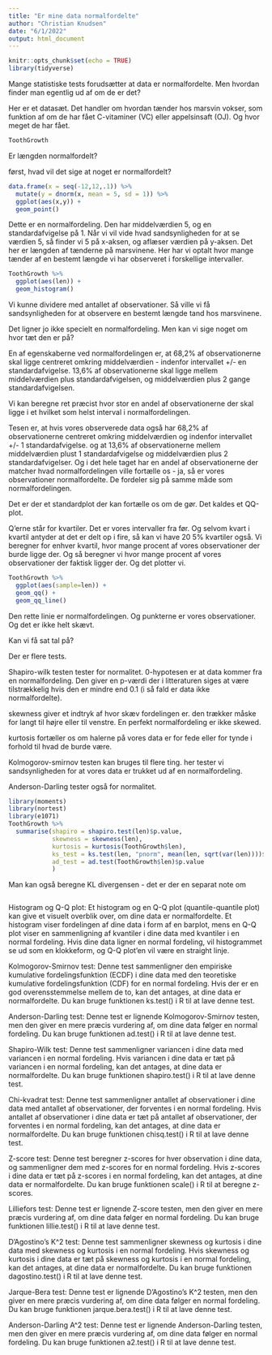 ```yaml
---
title: "Er mine data normalfordelte"
author: "Christian Knudsen"
date: "6/1/2022"
output: html_document
---
```


```r
knitr::opts_chunk$set(echo = TRUE)
library(tidyverse)
```


Mange statistiske tests forudsætter at data er normalfordelte. Men hvordan
finder man egentlig ud af om de er det?

Her er et datasæt. Det handler om hvordan tænder hos marsvin vokser, som funktion
af om de har fået C-vitaminer (VC) eller appelsinsaft (OJ). Og hvor meget de
har fået.

```r
ToothGrowth
```


Er længden normalfordelt?

først, hvad vil det sige at noget er normalfordelt?

```r
data.frame(x = seq(-12,12,.1)) %>% 
  mutate(y = dnorm(x, mean = 5, sd = 1)) %>% 
  ggplot(aes(x,y)) +
  geom_point()
```

Dette er en normalfordeling. Den har middelværdien 5, og en standardafvigelse
på 1. Når vi vil vide hvad sandsynligheden for at se værdien 5, så finder vi 
5 på x-aksen, og aflæser værdien på y-aksen.
Det her er længden af tænderne på marsvinene. Her har vi optalt hvor mange 
tænder af en bestemt længde vi har observeret i forskellige intervaller.

```r
ToothGrowth %>% 
  ggplot(aes(len)) +
  geom_histogram()
```

Vi kunne dividere med antallet af observationer. Så ville vi få sandsynligheden 
for at observere en bestemt længde tand hos marsvinene.

Det ligner jo ikke specielt en normalfordeling. Men kan vi sige noget om hvor
tæt den er på?

En af egenskaberne ved normalfordelingen er, at 68,2% af observationerne skal
ligge centreret omkring middelværdien - indenfor intervallet +/- en 
standardafvigelse. 13,6% af observationerne skal ligge mellem middelværdien
plus standardafvigelsen, og middelværdien plus 2 gange standardafvigelsen.

Vi kan beregne ret præcist hvor stor en andel af observationerne der skal 
ligge i et hvilket som helst interval i normalfordelingen.

Tesen er, at hvis vores observerede data også har 68,2% af observationerne 
centreret omkring middelværdien og indenfor intervallet +/- 1 standardafvigelse.
og at 13,6% af observationerne mellem middelværdien plust 1 standardafvigelse og
middelværdien plus 2 standardafvigelser. Og i det hele taget har en andel af 
observationerne der matcher hvad normalfordelingen ville fortælle os - ja, så er
vores observationer normalfordelte. De fordeler sig på samme måde som normalfordelingen.

Det er der et standardplot der kan fortælle os om de gør. Det kaldes et QQ-plot.

Q'erne står for kvartiler. Det er vores intervaller fra før. Og selvom kvart i 
kvartil antyder at det er delt op i fire, så kan vi have 20 5% kvartiler også.
Vi beregner for enhver kvartil, hvor mange procent af
vores observationer der burde ligge der. Og så beregner vi hvor mange procent af
vores observationer der faktisk ligger der. Og det plotter vi.

```r
ToothGrowth %>% 
  ggplot(aes(sample=len)) +
  geom_qq() +
  geom_qq_line()
```
Den rette linie er normalfordelingen. Og punkterne er vores observationer. 
Og det er ikke helt skævt.

Kan vi få sat tal på?

Der er flere tests.

Shapiro-wilk testen tester for normalitet. 0-hypotesen er at data kommer fra en 
normalfordeling. Den giver en p-værdi der i litteraturen
siges at være tilstrækkelig hvis den er mindre end 0.1 (i så fald er data ikke normalfordelte).


skewness giver et indtryk af hvor skæv fordelingen er. den trækker måske for langt
til højre eller til venstre. En perfekt normalfordeling er ikke skewed.

kurtosis fortæller os om halerne på vores data er for fede eller for tynde
i forhold til hvad de burde være.

Kolmogorov-smirnov testen kan bruges til flere ting. her tester vi sandsynligheden
for at vores data er trukket ud af en normalfordeling.

Anderson-Darling tester også for normalitet. 



```r
library(moments)
library(nortest)
library(e1071)
ToothGrowth %>% 
  summarise(shapiro = shapiro.test(len)$p.value,
            skewness = skewness(len),
            kurtosis = kurtosis(ToothGrowth$len),
            ks_test = ks.test(len, "pnorm", mean(len, sqrt(var(len))))$p.value,
            ad_test = ad.test(ToothGrowth$len)$p.value
            )


```

Man kan også beregne KL divergensen - det er der en separat note om


```r

```


Histogram og Q-Q plot: Et histogram og en Q-Q plot (quantile-quantile plot) kan give et visuelt overblik over, om dine data er normalfordelte. Et histogram viser fordelingen af dine data i form af en barplot, mens en Q-Q plot viser en sammenligning af kvantiler i dine data med kvantiler i en normal fordeling. Hvis dine data ligner en normal fordeling, vil histogrammet se ud som en klokkeform, og Q-Q plot'en vil være en straight linje.

Kolmogorov-Smirnov test: Denne test sammenligner den empiriske kumulative fordelingsfunktion (ECDF) i dine data med den teoretiske kumulative fordelingsfunktion (CDF) for en normal fordeling. Hvis der er en god overensstemmelse mellem de to, kan det antages, at dine data er normalfordelte. Du kan bruge funktionen ks.test() i R til at lave denne test.

Anderson-Darling test: Denne test er lignende Kolmogorov-Smirnov testen, men den giver en mere præcis vurdering af, om dine data følger en normal fordeling. Du kan bruge funktionen ad.test() i R til at lave denne test.

Shapiro-Wilk test: Denne test sammenligner variancen i dine data med variancen i en normal fordeling. Hvis variancen i dine data er tæt på variancen i en normal fordeling, kan det antages, at dine data er normalfordelte. Du kan bruge funktionen shapiro.test() i R til at lave denne test.

Chi-kvadrat test: Denne test sammenligner antallet af observationer i dine data med antallet af observationer, der forventes i en normal fordeling. Hvis antallet af observationer i dine data er tæt på antallet af observationer, der forventes i en normal fordeling, kan det antages, at dine data er normalfordelte. Du kan bruge funktionen chisq.test() i R til at lave denne test.

Z-score test: Denne test beregner z-scores for hver observation i dine data, og sammenligner dem med z-scores for en normal fordeling. Hvis z-scores i dine data er tæt på z-scores i en normal fordeling, kan det antages, at dine data er normalfordelte. Du kan bruge funktionen scale() i R til at beregne z-scores.

Lilliefors test: Denne test er lignende Z-score testen, men den giver en mere præcis vurdering af, om dine data følger en normal fordeling. Du kan bruge funktionen lillie.test() i R til at lave denne test.

D'Agostino's K^2 test: Denne test sammenligner skewness og kurtosis i dine data med skewness og kurtosis i en normal fordeling. Hvis skewness og kurtosis i dine data er tæt på skewness og kurtosis i en normal fordeling, kan det antages, at dine data er normalfordelte. Du kan bruge funktionen dagostino.test() i R til at lave denne test.

Jarque-Bera test: Denne test er lignende D'Agostino's K^2 testen, men den giver en mere præcis vurdering af, om dine data følger en normal fordeling. Du kan bruge funktionen jarque.bera.test() i R til at lave denne test.

Anderson-Darling A^2 test: Denne test er lignende Anderson-Darling testen, men den giver en mere præcis vurdering af, om dine data følger en normal fordeling. Du kan bruge funktionen a2.test() i R til at lave denne test.
